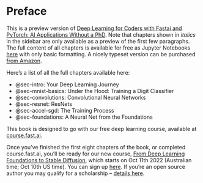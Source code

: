 # Preface {.unnumbered}

This is a preview version of [Deep Learning for Coders with Fastai and PyTorch: AI Applications Without a PhD](https://www.amazon.com/Deep-Learning-Coders-fastai-PyTorch/dp/1492045527). Note that chapters shown in *italics* in the sidebar are only available as a preview of the first few paragraphs. The full content of all chapters is available for free as Jupyter Notebooks [here](https://github.com/fastai/fastbook/) with only basic formatting. A nicely typeset version can be purchased [from Amazon](https://www.amazon.com/Deep-Learning-Coders-fastai-PyTorch/dp/1492045527).

Here's a list of all the full chapters available here:

- @sec-intro:  Your Deep Learning Journey
- @sec-mnist-basics: Under the Hood: Training a Digit Classifier
- @sec-convolutions: Convolutional Neural Networks
- @sec-resnet: ResNets
- @sec-accel-sgd: The Training Process
- @sec-foundations: A Neural Net from the Foundations

This book is designed to go with our free deep learning course, available at [course.fast.ai](https://course.fast.ai).

Once you've finished the first eight chapters of the book, or completed course.fast.ai, you'll be ready for our new course, [From Deep Learning Foundations to Stable Diffusion](https://www.fast.ai/posts/part2-2022.html), which starts on Oct 11th 2022 (Australian time; Oct 10th US time). You can sign up [here](https://itee.uq.edu.au/event/2022/practical-deep-learning-coders-uq-fastai-part-2). If you're an open source author you may qualify for a scholarship -- [details here](https://www.fast.ai/posts/part2-2022-signup.html).

